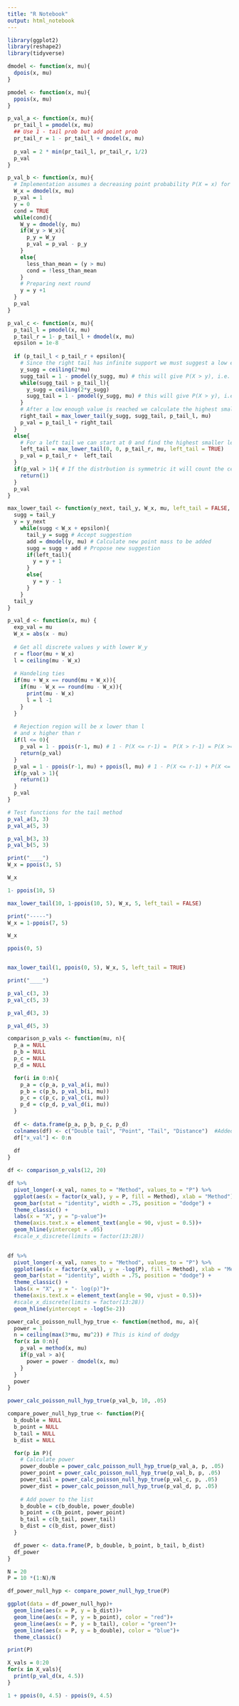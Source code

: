 ```yaml
---
title: "R Notebook"
output: html_notebook
---
```


```r
library(ggplot2)
library(reshape2)
library(tidyverse)
```

```r
dmodel <- function(x, mu){
  dpois(x, mu)
}

pmodel <- function(x, mu){
  ppois(x, mu)
}

```

```r
p_val_a <- function(x, mu){
  pr_tail_l = pmodel(x, mu)
  ## Use 1 - tail prob but add point prob
  pr_tail_r = 1 - pr_tail_l + dmodel(x, mu)
  
  p_val = 2 * min(pr_tail_l, pr_tail_r, 1/2)
  p_val
}

p_val_b <- function(x, mu){
  # Implementation assumes a decreasing point probability P(X = x) for increasing x after the mean value has passed
  W_x = dmodel(x, mu)
  p_val = 1
  y = 0
  cond = TRUE
  while(cond){
    W_y = dmodel(y, mu)
    if(W_y > W_x){
      p_y = W_y
      p_val = p_val - p_y
    }
    else{
      less_than_mean = (y > mu)
      cond = !less_than_mean
    }
    # Preparing next round
    y = y +1
  }
  p_val
}

p_val_c <- function(x, mu){
  p_tail_l = pmodel(x, mu)
  p_tail_r = 1- p_tail_l + dmodel(x, mu)
  epsilon = 1e-8
  
  if (p_tail_l < p_tail_r + epsilon){
    # Since the right tail has infinite support we must suggest a low enough tail value
    y_sugg = ceiling(2*mu)
    sugg_tail = 1 - pmodel(y_sugg, mu) # this will give P(X > y), i.e. P(X geq y-1)
    while(sugg_tail > p_tail_l){
      y_sugg = ceiling(2*y_sugg)
      sugg_tail = 1 - pmodel(y_sugg, mu) # this will give P(X > y), i.e. P(X geq y-1)
    }
    # After a low enough value is reached we calculate the highest smaller right tail compared to the left tail
    right_tail = max_lower_tail(y_sugg, sugg_tail, p_tail_l, mu)
    p_val = p_tail_l + right_tail
  }
  else{
    # For a left tail we can start at 0 and find the highest smaller left tail
    left_tail = max_lower_tail(0, 0, p_tail_r, mu, left_tail = TRUE)
    p_val = p_tail_r +  left_tail
  }
  if(p_val > 1){ # If the distrbution is symmetric it will count the central event twice.
    return(1)
  }
  p_val
}

max_lower_tail <- function(y_next, tail_y, W_x, mu, left_tail = FALSE, epsilon = 1e-8){
  sugg = tail_y
  y = y_next
    while(sugg < W_x + epsilon){
      tail_y = sugg # Accept suggestion
      add = dmodel(y, mu) # Calculate new point mass to be added
      sugg = sugg + add # Propose new suggestion
      if(left_tail){
        y = y + 1
      }
      else{
        y = y - 1 
      }
    }
  tail_y
}

p_val_d <- function(x, mu) {
  exp_val = mu
  W_x = abs(x - mu)
  
  # Get all discrete values y with lower W_y
  r = floor(mu + W_x)
  l = ceiling(mu - W_x)
  
  # Handeling ties
  if(mu + W_x == round(mu + W_x)){
    if(mu - W_x == round(mu - W_x)){
      print(mu - W_x)
      l = l -1
    }
  }
  
  # Rejection region will be x lower than l
  # and x higher than r
  if(l <= 0){
    p_val = 1 - ppois(r-1, mu) # 1 - P(X <= r-1) =  P(X > r-1) = P(X >= r)
    return(p_val)
  }
  p_val = 1 - ppois(r-1, mu) + ppois(l, mu) # 1 - P(X <= r-1) + P(X <= l) = P(X >= r) + P(X <= l)
  if(p_val > 1){
    return(1)
  }
  p_val
}

```

```r
# Test functions for the tail method
p_val_a(3, 3)
p_val_a(5, 3)

p_val_b(3, 3)
p_val_b(5, 3)

print("____")
W_x = ppois(3, 5)

W_x

1- ppois(10, 5)

max_lower_tail(10, 1-ppois(10, 5), W_x, 5, left_tail = FALSE)

print("-----")
W_x = 1-ppois(7, 5)

W_x

ppois(0, 5)


max_lower_tail(1, ppois(0, 5), W_x, 5, left_tail = TRUE)

print("____")
```

```r
p_val_c(3, 3)
p_val_c(5, 3)
```

```r
p_val_d(3, 3)

p_val_d(5, 3)
```

```r
comparison_p_vals <- function(mu, n){
  p_a = NULL
  p_b = NULL
  p_c = NULL
  p_d = NULL

  for(i in 0:n){
    p_a = c(p_a, p_val_a(i, mu))
    p_b = c(p_b, p_val_b(i, mu))
    p_c = c(p_c, p_val_c(i, mu))
    p_d = c(p_d, p_val_d(i, mu))
  }
  
  df <- data.frame(p_a, p_b, p_c, p_d)
  colnames(df) <- c("​Double tail", "Point", "Tail", "Distance")  #Added zero width space for "Double tail" to be shown first in plot
  df["x_val"] <- 0:n
  
  df
}

df <- comparison_p_vals(12, 20)

df %>%
  pivot_longer(-x_val, names_to = "Method", values_to = "P") %>%
  ggplot(aes(x = factor(x_val), y = P, fill = Method), xlab = "Method") +
  geom_bar(stat = "identity", width = .75, position = "dodge") +
  theme_classic() +
  labs(x = "X", y = "p-value")+
  theme(axis.text.x = element_text(angle = 90, vjust = 0.5))+
  geom_hline(yintercept = .05)
  #scale_x_discrete(limits = factor(13:28))
  

df %>%
  pivot_longer(-x_val, names_to = "Method", values_to = "P") %>%
  ggplot(aes(x = factor(x_val), y = -log(P), fill = Method), xlab = "Method") +
  geom_bar(stat = "identity", width = .75, position = "dodge") +
  theme_classic() +
  labs(x = "X", y = "- log(p)")+
  theme(axis.text.x = element_text(angle = 90, vjust = 0.5))+
  #scale_x_discrete(limits = factor(13:28))
  geom_hline(yintercept = -log(5e-2))
```

```r
power_calc_poisson_null_hyp_true <- function(method, mu, a){
  power = 1
  n = ceiling(max(3*mu, mu^2)) # This is kind of dodgy
  for(x in 0:n){
    p_val = method(x, mu)
    if(p_val > a){
      power = power - dmodel(x, mu)
    }
  }
  power
}

power_calc_poisson_null_hyp_true(p_val_b, 10, .05)
```

```r
compare_power_null_hyp_true <- function(P){
  b_double = NULL
  b_point = NULL
  b_tail = NULL
  b_dist = NULL

  for(p in P){
    # Calculate power
    power_double = power_calc_poisson_null_hyp_true(p_val_a, p, .05)
    power_point = power_calc_poisson_null_hyp_true(p_val_b, p, .05)
    power_tail = power_calc_poisson_null_hyp_true(p_val_c, p, .05)
    power_dist = power_calc_poisson_null_hyp_true(p_val_d, p, .05)
    
    # Add power to the list
    b_double = c(b_double, power_double)
    b_point = c(b_point, power_point)
    b_tail = c(b_tail, power_tail)
    b_dist = c(b_dist, power_dist)
  }

  df_power <- data.frame(P, b_double, b_point, b_tail, b_dist)
  df_power
}

N = 20
P = 10 *(1:N)/N

df_power_null_hyp <- compare_power_null_hyp_true(P)
```

```r
ggplot(data = df_power_null_hyp)+
  geom_line(aes(x = P, y = b_dist))+
  geom_line(aes(x = P, y = b_point), color = "red")+
  geom_line(aes(x = P, y = b_tail), color = "green")+
  geom_line(aes(x = P, y = b_double), color = "blue")+
  theme_classic()
```

```r
print(P)

X_vals = 0:20
for(x in X_vals){
  print(p_val_d(x, 4.5))
}

1 + ppois(0, 4.5) - ppois(9, 4.5)

```


```r

```







